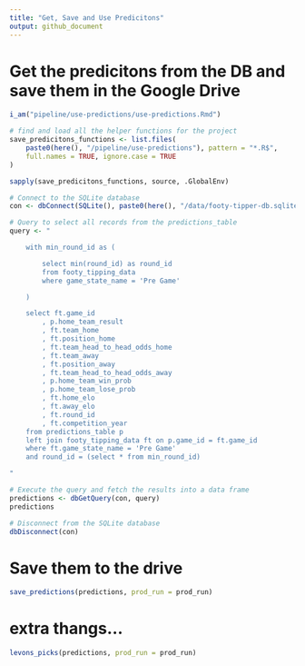 ```yaml
---
title: "Get, Save and Use Predicitons"
output: github_document
---
```


# Get the predicitons from the DB and save them in the Google Drive

```r
i_am("pipeline/use-predictions/use-predictions.Rmd")

# find and load all the helper functions for the project
save_predicitons_functions <- list.files(
    paste0(here(), "/pipeline/use-predictions"), pattern = "*.R$",
    full.names = TRUE, ignore.case = TRUE
)

sapply(save_predicitons_functions, source, .GlobalEnv)
```

```r
# Connect to the SQLite database
con <- dbConnect(SQLite(), paste0(here(), "/data/footy-tipper-db.sqlite"))

# Query to select all records from the predictions_table
query <- "

    with min_round_id as (

        select min(round_id) as round_id
        from footy_tipping_data
        where game_state_name = 'Pre Game'

    )

    select ft.game_id
        , p.home_team_result
        , ft.team_home
        , ft.position_home
        , ft.team_head_to_head_odds_home
        , ft.team_away
        , ft.position_away
        , ft.team_head_to_head_odds_away
        , p.home_team_win_prob
        , p.home_team_lose_prob
        , ft.home_elo
        , ft.away_elo
        , ft.round_id
        , ft.competition_year
    from predictions_table p
    left join footy_tipping_data ft on p.game_id = ft.game_id
    where ft.game_state_name = 'Pre Game'
    and round_id = (select * from min_round_id)

"

# Execute the query and fetch the results into a data frame
predictions <- dbGetQuery(con, query)
predictions

# Disconnect from the SQLite database
dbDisconnect(con)
```

# Save them to the drive

```r
save_predictions(predictions, prod_run = prod_run)
```

# extra thangs...

```r
levons_picks(predictions, prod_run = prod_run)
```
